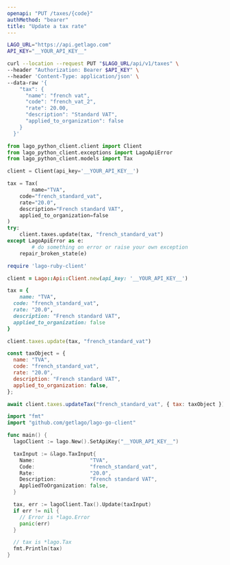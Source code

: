 ```yaml
---
openapi: "PUT /taxes/{code}"
authMethod: "bearer"
title: "Update a tax rate"
---
```


<RequestExample>

```bash cURL
LAGO_URL="https://api.getlago.com"
API_KEY="__YOUR_API_KEY__"

curl --location --request PUT "$LAGO_URL/api/v1/taxes" \
--header "Authorization: Bearer $API_KEY" \
--header 'Content-Type: application/json' \
--data-raw '{
    "tax": {
      "name": "french vat",
      "code": "french_vat_2",
      "rate": 20.00,
      "description": "Standard VAT",
      "applied_to_organization": false
    }
  }'
```

```python Python
from lago_python_client.client import Client
from lago_python_client.exceptions import LagoApiError
from lago_python_client.models import Tax

client = Client(api_key='__YOUR_API_KEY__')

tax = Tax(
		name="TVA",
    code="french_standard_vat",
    rate="20.0",
    description="French standard VAT",
    applied_to_organization=false
)
try:
    client.taxes.update(tax, "french_standard_vat")
except LagoApiError as e:
		# do something on error or raise your own exception
    repair_broken_state(e)
```

```ruby Ruby
require 'lago-ruby-client'

client = Lago::Api::Client.new(api_key: '__YOUR_API_KEY__')

tax = {
	name: "TVA",
  code: "french_standard_vat",
  rate: "20.0",
  description: "French standard VAT",
  applied_to_organization: false
}

client.taxes.update(tax, "french_standard_vat")
```

```js Javascript
const taxObject = {
  name: "TVA",
  code: "french_standard_vat",
  rate: "20.0",
  description: "French standard VAT",
  applied_to_organization: false,
};

await client.taxes.updateTax("french_standard_vat", { tax: taxObject });
```

```go Go
import "fmt"
import "github.com/getlago/lago-go-client"

func main() {
  lagoClient := lago.New().SetApiKey("__YOUR_API_KEY__")

  taxInput := &lago.TaxInput{
    Name:                  "TVA",
    Code:                  "french_standard_vat",
    Rate:                  "20.0",
    Description:           "French standard VAT",
    AppliedToOrganization: false,
  }

  tax, err := lagoClient.Tax().Update(taxInput)
  if err != nil {
    // Error is *lago.Error
    panic(err)
  }

  // tax is *lago.Tax
  fmt.Println(tax)
}
```

</RequestExample>
